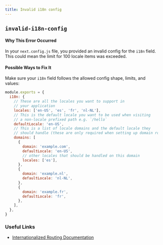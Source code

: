 ```yaml
---
title: Invalid i18n config
---
```


## `invalid-i18n-config`

#### Why This Error Occurred

In your `next.config.js` file, you provided an invalid config for the `i18n` field. This could mean the limit for 100 locale items was exceeded.

#### Possible Ways to Fix It

Make sure your `i18n` field follows the allowed config shape, limits, and values:

```js filename="next.config.js"
module.exports = {
  i18n: {
    // These are all the locales you want to support in
    // your application
    locales: ['en-US', 'es', 'fr', 'nl-NL'],
    // This is the default locale you want to be used when visiting
    // a non-locale prefixed path e.g. `/hello`
    defaultLocale: 'en-US',
    // This is a list of locale domains and the default locale they
    // should handle (these are only required when setting up domain routing)
    domains: [
      {
        domain: 'example.com',
        defaultLocale: 'en-US',
        // other locales that should be handled on this domain
        locales: ['es'],
      },
      {
        domain: 'example.nl',
        defaultLocale: 'nl-NL',
      },
      {
        domain: 'example.fr',
        defaultLocale: 'fr',
      },
    ],
  },
}
```

### Useful Links

- [Internationalized Routing Documentation](https://nextjs.org/docs/advanced-features/i18n-routing)
